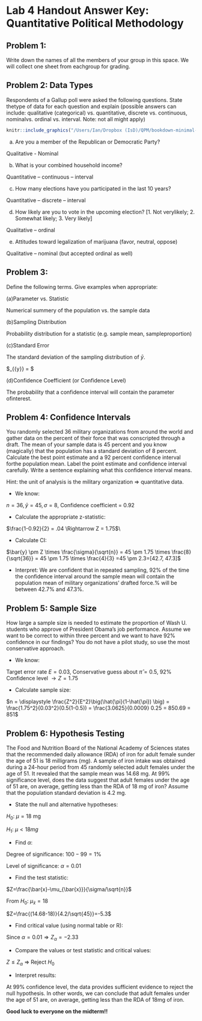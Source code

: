 # Lab 4 Handout Answer Key: Quantitative Political Methodology

## Problem 1: 

Write down the names of all the members of your group in this space.  We will collect one sheet from eachgroup for grading.

## Problem 2: Data Types 

Respondents of a Gallup poll were asked the following questions. State thetype of data for each question and explain (possible answers can include: qualitative (categorical) vs. quantitative, discrete vs. continuous, nominalvs. ordinal vs. interval. Note: not all might apply)

```r
knitr::include_graphics("/Users/Ian/Dropbox (IsD)/QPM/bookdown-minimal-master/bookdown-minimal-master/_bookdown_files/Lab_Files/20.png")
```

(a)  Are you a member of the Republican or Democratic Party?

Qualitative - Nominal 

(b)  What is your combined household income?

Quantitative – continuous – interval

(c)  How many elections have you participated in the last 10 years?

Quantitative – discrete – interval

(d)  How likely are you to vote in the upcoming election? [1. Not verylikely; 2. Somewhat likely; 3. Very likely]

Qualitative – ordinal

(e)  Attitudes toward legalization of marijuana (favor, neutral, oppose)

Qualitative – nominal (but accepted ordinal as well)

## Problem 3: 

Define the following terms. Give examples when appropriate:

(a)Parameter vs. Statistic

Numerical summery of the population vs. the sample data

(b)Sampling Distribution

Probability distribution for a statistic (e.g. sample mean, sampleproportion)

(c)Standard Error

The standard deviation of the sampling distribution of $\bar{y}$.

$\sigma_{\bar{y}} = \frac{\sigma}{\sqrt{n}}\$

(d)Confidence Coefficient (or Confidence Level)

The probability that a confidence interval will contain the parameter ofinterest.

## Problem 4: Confidence Intervals 

You randomly selected 36 military organizations from around the world and gather data on the percent of their force that was conscripted through a draft. The mean of your sample data is 45 percent and you know (magically) that the population has a standard deviation of 8 percent. Calculate the best point estimate and a 92 percent confidence interval forthe population mean. Label the point estimate and confidence interval carefully. Write a sentence explaining what this confidence interval means. 

Hint: the unit of analysis is the military organization => quantitative data.

- We know: 

$n=36, \bar{y} = 45, \sigma = 8$, Confidence coefficient = 0.92

- Calculate the appropriate z-statistic: 

$\frac{1-0.92}{2} = .04 \Rightarrow  Z = 1.75$\\

- Calculate CI:

$\bar{y} \pm Z \times \frac{\sigma}{\sqrt{n}} = 45 \pm 1.75 \times \frac{8}{\sqrt{36}} = 45 \pm 1.75 \times \frac{4}{3} =45 \pm 2.3=[42.7, 47.3]$

- Interpret: 
We are confident that in repeated sampling, 92% of the time the confidence interval around the sample mean will contain the population mean of military organizations' drafted force.% will be  between 42.7% and 47.3%.


## Problem 5: Sample Size 

How large a sample size is needed to estimate the proportion of Wash U. students who approve of President Obama’s job performance. Assume we want to be correct to within three percent and we want to have 92% confidence in our findings? You do not have a pilot study, so use the most conservative approach.

- We know:  

Target error rate $E = 0.03$, Conservative guess about $\hat{\pi} = 0.5$,  92% Confidence level $\rightarrow Z = 1.75$

- Calculate sample size:

$n = \displaystyle \frac{Z^2}{E^2}\big(\hat{\pi}(1-\hat{\pi}) \big) = \frac{1.75^2}{0.03^2}(0.5(1-0.5)) = \frac{3.0625}{0.0009} 0.25 = 850.69 = 851$

## Problem 6: Hypothesis Testing 

The Food and Nutrition Board of the National Academy of Sciences states that the recommended daily allowance (RDA) of iron for adult female sunder the age of 51 is 18 milligrams (mg). A sample of iron intake was obtained during a 24-hour period from 45 randomly selected adult females under the age of 51. It revealed that the sample mean was 14.68 mg. At 99% significance level, does the data suggest that adult females under the age of 51 are, on average, getting less than the RDA of 18 mg of iron? Assume that the population standard deviation is 4.2 mg.

- State the null and alternative hypotheses:

$H_0$: $\mu = 18$ mg

$H_1$: $\mu < 18 mg$

- Find $\alpha$:

 Degree of significance: $100-99=1\%$
 
 Level of significance: $\alpha=0.01$

- Find the test statistic: 

$Z=\frac{\bar{x}-\mu_{\bar{x}}}{\sigma/\sqrt{n}}$

From $H_0$: $\mu_{\bar{x}}=18$

$Z=\frac{(14.68-18)}{4.2/\sqrt{45}}=-5.3$

- Find critical value (using normal table or R):

Since $\alpha=0.01 \Rightarrow Z_{\alpha}=-2.33$

- Compare the values or test statistic and critical values:

$Z\leq Z_{\alpha}$ => Reject $H_0$

- Interpret results:

At 99\% confidence level, the data provides sufficient evidence to reject the null hypothesis. In other words, we can conclude that adult females under the age of 51 are, on average, getting less than the RDA of 18mg of iron. 

**Good luck to everyone on the midterm!!**
